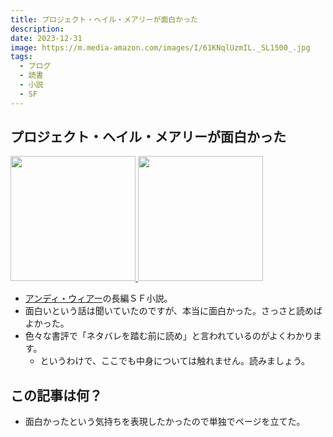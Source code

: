 ```yaml
---
title: プロジェクト・ヘイル・メアリーが面白かった
description:
date: 2023-12-31
image: https://m.media-amazon.com/images/I/61KNqlUzmIL._SL1500_.jpg
tags:
  - ブログ
  - 読書
  - 小説
  - SF
---
```


## プロジェクト・ヘイル・メアリーが面白かった

<a href="https://amzn.to/47hJVLM">
  <img
    src="https://m.media-amazon.com/images/I/61KNqlUzmIL._SL1500_.jpg"
    width="200"
    style={{ display: "inline" }}
  />
</a>
<a href="https://amzn.to/3NKDvOo">
  <img
    src="https://m.media-amazon.com/images/I/71M2aQPsNlL._SL1500_.jpg"
    width="200"
    style={{ display: "inline" }}
  />
</a>

- [アンディ・ウィアー](https://ja.wikipedia.org/wiki/%E3%82%A2%E3%83%B3%E3%83%87%E3%82%A3%E3%83%BB%E3%82%A6%E3%82%A3%E3%82%A2%E3%83%BC)の長編ＳＦ小説。
- 面白いという話は聞いていたのですが、本当に面白かった。さっさと読めばよかった。
- 色々な書評で「ネタバレを踏む前に読め」と言われているのがよくわかります。
  - というわけで、ここでも中身については触れません。読みましょう。

## この記事は何？

- 面白かったという気持ちを表現したかったので単独でページを立てた。
